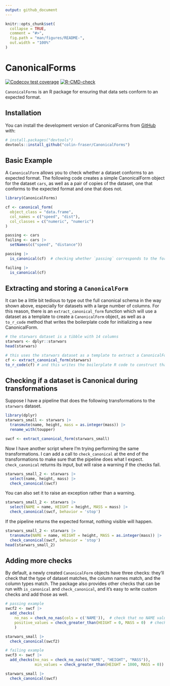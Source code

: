 ```yaml
---
output: github_document
---
```


<!-- README.md is generated from README.Rmd. Please edit that file -->

```r
knitr::opts_chunk$set(
  collapse = TRUE,
  comment = "#>",
  fig.path = "man/figures/README-",
  out.width = "100%"
)
```

# CanonicalForms

<!-- badges: start -->
[![Codecov test coverage](https://codecov.io/gh/colin-fraser/CanonicalForms/branch/master/graph/badge.svg)](https://app.codecov.io/gh/colin-fraser/CanonicalForms?branch=master)
[![R-CMD-check](https://github.com/colin-fraser/CanonicalForms/workflows/R-CMD-check/badge.svg)](https://github.com/colin-fraser/CanonicalForms/actions)
<!-- badges: end -->

`CanonicalForms` is an R package for ensuring that data sets conform to an expected format.

## Installation

You can install the development version of CanonicalForms from [GitHub](https://github.com/) with:

``` r
# install.packages("devtools")
devtools::install_github("colin-fraser/CanonicalForms")
```

## Basic Example

A `CanonicalForm` allows you to check whether a dataset conforms to an expected format. The following code creates a simple CanonicalForm object for the dataset `cars`, as well as a pair of copies of the dataset, one that conforms to the expected format and one that does not.

```r
library(CanonicalForms)

cf <- canonical_form(
  object_class = "data.frame",
  col_names = c("speed", "dist"),
  col_classes = c("numeric", "numeric")
)

passing <- cars
failing <- cars |> 
  setNames(c("speed", "distance"))

passing |> 
  is_canonical(cf)  # checking whether `passing` corresponds to the form specified in cf

failing |> 
  is_canonical(cf)
```

## Extracting and storing a `CanonicalForm`

It can be a little bit tedious to type out the full canonical schema in the way shown above, especially for datasets with a large number of columns. For this reason, there is an `extract_canonical_form` function which will use a dataset as a template to create a `CanonicalForm` object, as well as a `to_r_code` method that writes the boilerplate code for initializing a new CanonicalForm.

```r
# the starwars dataset is a tibble with 14 columns
starwars <- dplyr::starwars
head(starwars)

# this uses the starwars dataset as a template to extract a CanonicalForm
cf <- extract_canonical_form(starwars)
to_r_code(cf) # and this writes the boilerplate R code to construct that form
```
## Checking if a dataset is Canonical during transformations

Suppose I have a pipeline that does the following transformations to the `starwars` dataset.

```r
library(dplyr)
starwars_small <- starwars |> 
  transmute(name, height, mass = as.integer(mass)) |> 
  rename_with(toupper)

swcf <- extract_canonical_form(starwars_small)
```

Now I have another script where I'm trying performing the same transformations. I can add a call to `check_canonical` at the end of the transformations to make sure that the pipeline does what I expect. `check_canonical` returns its input, but will raise a warning if the checks fail.

```r
starwars_small_2 <- starwars |> 
  select(name, height, mass) |> 
  check_canonical(swcf)
```

You can also set it to raise an exception rather than a warning.

```r
starwars_small_2 <- starwars |> 
  select(NAME = name, HEIGHT = height, MASS = mass) |> 
  check_canonical(swcf, behavior = 'stop')
```

If the pipeline returns the expected format, nothing visible will happen.

```r
starwars_small_2 <- starwars |> 
  transmute(NAME = name, HEIGHT = height, MASS = as.integer(mass)) |> 
  check_canonical(swcf, behavior = 'stop')
head(starwars_small_2)
```

## Adding more checks

By default, a newly created `CanonicalForm` objects have three checks: they'll check that the type of dataset matches, the column names match, and the column types match. The package also provides other checks that can be run with `is_canonical` and `check_canonical`, and it's easy to write custom checks and add those as well.

```r
# passing example
swcf2 <- swcf |> 
  add_checks(
    no_nas = check_no_nas(cols = c('NAME')),  # check that no NAME values are NA
    positive_values = check_greater_than(HEIGHT = 0, MASS = 0)  # check that HEIGHT and MASS are greater than 0
    )

starwars_small |> 
  check_canonical(swcf2)

# failing example
swcf3 <- swcf |> 
  add_checks(no_nas = check_no_nas(c("NAME", "HEIGHT", "MASS")),
             min_values = check_greater_than(HEIGHT = 1000, MASS = 0))

starwars_small |> 
  check_canonical(swcf)
```

